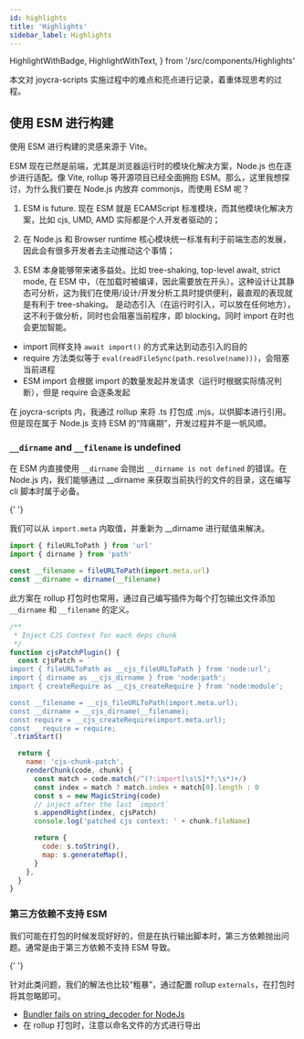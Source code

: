 ```yaml
---
id: highlights
title: 'Highlights'
sidebar_label: Highlights
---
```


  HighlightWithBadge,
  HighlightWithText,
} from '/src/components/Highlights'

本文对 joycra-scripts 实施过程中的难点和亮点进行记录，着重体现思考的过程。

## 使用 ESM 进行构建

使用 ESM 进行构建的灵感来源于 Vite。

ESM 现在已然是前端，尤其是浏览器运行时的模块化解决方案，Node.js 也在逐步进行适配。像 Vite, rollup 等开源项目已经全面拥抱 ESM。那么，这里我想探讨，为什么我们要在 Node.js 内放弃 commonjs，而使用 ESM 呢？

1. ESM is future. 现在 ESM 就是 ECAMScript 标准模块，而其他模块化解决方案，比如 cjs, UMD, AMD 实际都是个人开发者驱动的；

2. 在 Node.js 和 Browser runtime 核心模块统一标准有利于前端生态的发展，因此会有很多开发者去主动推动这个事情；

3. ESM 本身能够带来诸多益处。比如 tree-shaking, top-level await, strict mode, 在 ESM 中，<HighlightWithBadge label="import 是静态引入" />（在加载时被编译，因此需要放在开头）。这种设计让其静态可分析，这为我们在使用/设计/开发分析工具时提供便利，最直观的表现就是有利于 tree-shaking。<HighlightWithBadge label="require" /> 是动态引入（在运行时引入，可以放在任何地方），这不利于做分析，同时也会阻塞当前程序，即 blocking。同时 import 在<HighlightWithBadge label="发起请求" />时也会更加智能。

- import 同样支持 `await import()` 的方式来达到动态引入的目的
- require 方法类似等于 `eval(readFileSync(path.resolve(name)))`，会阻塞当前进程
- ESM import 会根据 import 的数量发起并发请求（运行时根据实际情况判断），但是 require 会逐条发起

在 joycra-scripts 内，我通过 rollup 来将 .ts 打包成 .mjs，以供脚本进行引用。但是现在属于 Node.js 支持 ESM 的“阵痛期”，开发过程并不是一帆风顺。

### `__dirname` and `__filename` is undefined

在 ESM 内直接使用 `__dirname` 会抛出 `__dirname is not defined` 的错误。在 Node.js 内，我们能够通过 \_\_dirname 来获取当前执行的文件的目录，这在编写 cli 脚本时属于必备。

<HighlightWithText text="解决方案" />{' '}

我们可以从 `import.meta` 内取值，并重新为 \_\_dirname 进行赋值来解决。

```js
import { fileURLToPath } from 'url'
import { dirname } from 'path'

const __filename = fileURLToPath(import.meta.url)
const __dirname = dirname(__filename)
```

此方案在 rollup 打包时也常用，通过自己编写插件为每个打包输出文件添加 `__dirname` 和 `__filename` 的定义。

```js
/**
 * Inject CJS Context for each deps chunk
 */
function cjsPatchPlugin() {
  const cjsPatch = `
import { fileURLToPath as __cjs_fileURLToPath } from 'node:url';
import { dirname as __cjs_dirname } from 'node:path';
import { createRequire as __cjs_createRequire } from 'node:module';

const __filename = __cjs_fileURLToPath(import.meta.url);
const __dirname = __cjs_dirname(__filename);
const require = __cjs_createRequire(import.meta.url);
const __require = require;
`.trimStart()

  return {
    name: 'cjs-chunk-patch',
    renderChunk(code, chunk) {
      const match = code.match(/^(?:import[\s\S]*?;\s*)+/)
      const index = match ? match.index + match[0].length : 0
      const s = new MagicString(code)
      // inject after the last `import`
      s.appendRight(index, cjsPatch)
      console.log('patched cjs context: ' + chunk.fileName)

      return {
        code: s.toString(),
        map: s.generateMap(),
      }
    },
  }
}
```

### 第三方依赖不支持 ESM

我们可能在打包的时候发现好好的，但是在执行输出脚本时，第三方依赖抛出问题。通常是由于第三方依赖不支持 ESM 导致。

<HighlightWithText text="解决方案" />{' '}

针对此类问题，我们的解法也比较“粗暴”，通过配置 rollup `externals`，在打包时将其忽略即可。

- [Bundler fails on string_decoder for NodeJs](https://github.com/evanw/esbuild/issues/1680)
- 在 rollup 打包时，注意以命名文件的方式进行导出